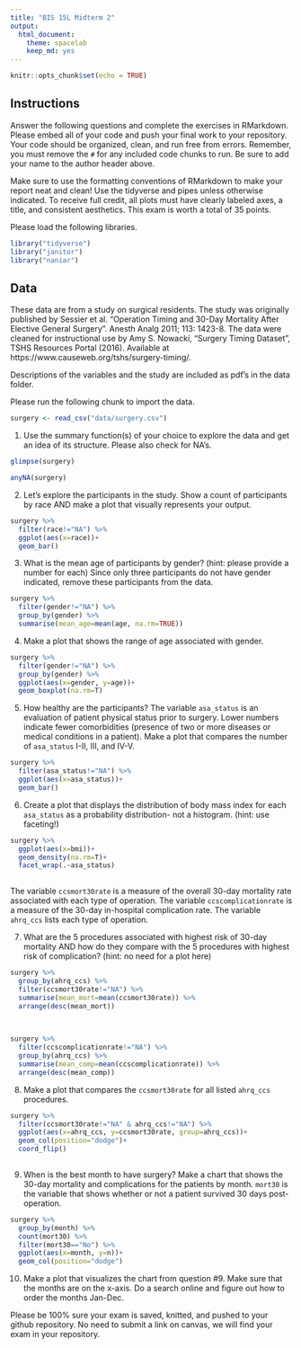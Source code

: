 ```yaml
---
title: "BIS 15L Midterm 2"
output:
  html_document: 
    theme: spacelab
    keep_md: yes
---
```


```r
knitr::opts_chunk$set(echo = TRUE)
```

## Instructions
Answer the following questions and complete the exercises in RMarkdown. Please embed all of your code and push your final work to your repository. Your code should be organized, clean, and run free from errors. Remember, you must remove the `#` for any included code chunks to run. Be sure to add your name to the author header above.  

Make sure to use the formatting conventions of RMarkdown to make your report neat and clean! Use the tidyverse and pipes unless otherwise indicated. To receive full credit, all plots must have clearly labeled axes, a title, and consistent aesthetics. This exam is worth a total of 35 points. 

Please load the following libraries.
```r
library("tidyverse")
library("janitor")
library("naniar")
```

## Data
These data are from a study on surgical residents. The study was originally published by Sessier et al. “Operation Timing and 30-Day Mortality After Elective General Surgery”. Anesth Analg 2011; 113: 1423-8. The data were cleaned for instructional use by Amy S. Nowacki, “Surgery Timing Dataset”, TSHS Resources Portal (2016). Available at https://www.causeweb.org/tshs/surgery-timing/.

Descriptions of the variables and the study are included as pdf's in the data folder.  

Please run the following chunk to import the data.
```r
surgery <- read_csv("data/surgery.csv")
```

1. Use the summary function(s) of your choice to explore the data and get an idea of its structure. Please also check for NA's.
```r
glimpse(surgery)
```
```r
anyNA(surgery)
```



2. Let's explore the participants in the study. Show a count of participants by race AND make a plot that visually represents your output.
```r
surgery %>%
  filter(race!="NA") %>%
  ggplot(aes(x=race))+
  geom_bar()
```


3. What is the mean age of participants by gender? (hint: please provide a number for each) Since only three participants do not have gender indicated, remove these participants from the data.
```r
surgery %>%
  filter(gender!="NA") %>%
  group_by(gender) %>%
  summarise(mean_age=mean(age, na.rm=TRUE)) 
```

4. Make a plot that shows the range of age associated with gender.
```r
surgery %>%
  filter(gender!="NA") %>%
  group_by(gender) %>%
  ggplot(aes(x=gender, y=age))+
  geom_boxplot(na.rm=T)
```


5. How healthy are the participants? The variable `asa_status` is an evaluation of patient physical status prior to surgery. Lower numbers indicate fewer comorbidities (presence of two or more diseases or medical conditions in a patient). Make a plot that compares the number of `asa_status` I-II, III, and IV-V.
```r
surgery %>%
  filter(asa_status!="NA") %>%
  ggplot(aes(x=asa_status))+
  geom_bar()
```

6. Create a plot that displays the distribution of body mass index for each `asa_status` as a probability distribution- not a histogram. (hint: use faceting!)
```r
surgery %>%
  ggplot(aes(x=bmi))+
  geom_density(na.rm=T)+
  facet_wrap(.~asa_status)
  
```


The variable `ccsmort30rate` is a measure of the overall 30-day mortality rate associated with each type of operation. The variable `ccscomplicationrate` is a measure of the 30-day in-hospital complication rate. The variable `ahrq_ccs` lists each type of operation.  


7. What are the 5 procedures associated with highest risk of 30-day mortality AND how do they compare with the 5 procedures with highest risk of complication? (hint: no need for a plot here)
```r
surgery %>%
  group_by(ahrq_ccs) %>%
  filter(ccsmort30rate!="NA") %>%
  summarise(mean_mort=mean(ccsmort30rate)) %>%
  arrange(desc(mean_mort))
  
  
```
```r
surgery %>%
  filter(ccscomplicationrate!="NA") %>%
  group_by(ahrq_ccs) %>%
  summarise(mean_comp=mean(ccscomplicationrate)) %>%
  arrange(desc(mean_comp))
```


8. Make a plot that compares the `ccsmort30rate` for all listed `ahrq_ccs` procedures.
```r
surgery %>%
  filter(ccsmort30rate!="NA" & ahrq_ccs!="NA") %>%
  ggplot(aes(x=ahrq_ccs, y=ccsmort30rate, group=ahrq_ccs))+
  geom_col(position="dodge")+
  coord_flip()
  
```


9. When is the best month to have surgery? Make a chart that shows the 30-day mortality and complications for the patients by month. `mort30` is the variable that shows whether or not a patient survived 30 days post-operation.
```r
surgery %>%
  group_by(month) %>%
  count(mort30) %>%
  filter(mort30=="No") %>%
  ggplot(aes(x=month, y=n))+
  geom_col(position="dodge")
```


10. Make a plot that visualizes the chart from question #9. Make sure that the months are on the x-axis. Do a search online and figure out how to order the months Jan-Dec.

Please be 100% sure your exam is saved, knitted, and pushed to your github repository. No need to submit a link on canvas, we will find your exam in your repository.